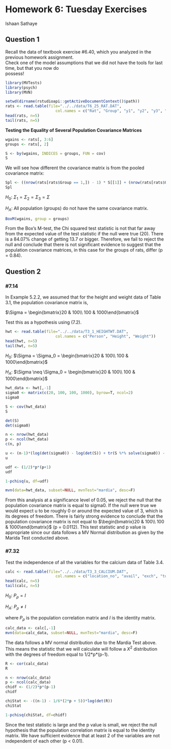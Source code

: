 # Homework 6: Tuesday Exercises

Ishaan Sathaye

## Question 1

Recall the data of textbook exercise #6.40, which you analyzed in the previous homework assignment.\
Check one of the model assumptions that we did not have the tools for last time, but that you now do\
possess!

```r
library(MVTests)
library(psych)
library(MVN)
```

```r
setwd(dirname(rstudioapi::getActiveDocumentContext()$path))
rats <- read.table(file="../../data/T6_25_RAT.DAT",
                      col.names = c("Rat", "Group", "y1", "y2", "y3", "y4"))
head(rats, n=5)
tail(rats, n=5)
```

**Testing the Equality of Several Population Covariance Matrices**

```r
wgains <- rats[, 3:6]
groups <- rats[, 2]

S <- by(wgains, INDICES = groups, FUN = cov)
S
```

We will see how different the covariance matrix is from the pooled covariance matrix:

```r
Spl <- ((nrow(rats[rats$Group == 1,]) - 1) * S[[1]] + (nrow(rats[rats$Group == 2,]) - 1) * S[[2]] + (nrow(rats[rats$Group == 3,]) - 1) * S[[3]]) / (nrow(rats) - 3)
Spl
```

$H_0$: $\Sigma_1 = \Sigma_2 = \Sigma_3 = \Sigma$

$H_A$: All population (groups) do not have the same covariance matrix.

```r
BoxM(wgains, group = groups)
```

From the Box's M-test, the Chi squared test statistic is not that far away from the expected value of the test statistic if the null were true (20). There is a 84.07% change of getting 13.7 or bigger. Therefore, we fail to reject the null and conclude that there is not significant evidence to suggest that the population covariance matrices, in this case for the groups of rats, differ (p = 0.84).

## Question 2

### #7.14

In Example 5.2.2, we assumed that for the height and weight data of Table 3.1, the population covariance matrix is,

$\Sigma = \begin{bmatrix}20 & 100\\ 100 & 1000\end{bmatrix}$

Test this as a hypothesis using (7.2).

```r
hwt <- read.table(file="../../data/T3_1_HEIGHTWT.DAT",
                      col.names = c("Person", "Height", "Weight"))
head(hwt, n=5)
tail(hwt, n=5)
```

$H_0$: $\Sigma = \Sigma_0 = \begin{bmatrix}20 & 100\\ 100 & 1000\end{bmatrix}$

$H_A$: $\Sigma \neq \Sigma_0 = \begin{bmatrix}20 & 100\\ 100 & 1000\end{bmatrix}$

```r
hwt_data <- hwt[,-1]
sigma0 <- matrix(c(20, 100, 100, 1000), byrow=T, ncol=2)
sigma0

S <- cov(hwt_data)
S
```

```r
det(S)
det(sigma0)
```

```r
n <- nrow(hwt_data)
p <- ncol(hwt_data)
c(n, p)
```

```r
u <- (n-1)*(log(det(sigma0)) - log(det(S)) + tr(S %*% solve(sigma0)) - p)
u
```

```r
udf <- (1/2)*p*(p+1)
udf
```

```r
1-pchisq(u, df=udf)
```

```r
mvn(data=hwt_data, subset=NULL, mvnTest="mardia", desc=F)
```

From this analysis at a significance level of 0.05, we reject the null that the population covariance matrix is equal to sigma0. If the null were true we would expect u to be roughly 0 or around the expected value of 3, which is its degrees of freedom. There is fairly strong evidence to conclude that the population covariance matrix is not equal to $\begin{bmatrix}20 & 100\\ 100 & 1000\end{bmatrix}$ (p = 0.0112). This test statistic and p value is appropriate since our data follows a MV Normal distribution as given by the Marida Test conducted above.

### #7.32

Test the independence of all the variables for the calcium data of Table 3.4.

```r
calc <- read.table(file="../../data/T3_3_CALCIUM.DAT",
                      col.names = c("location_no", "avail", "exch", "turnip_green"))
head(calc, n=5)
tail(calc, n=5)
```

$H_0$: $P_{\rho} = I$

$H_A$: $P_{\rho} \neq I$

where $P_{\rho}$ is the population correlation matrix and $I$ is the identity matrix.

```r
calc_data <- calc[,-1]
mvn(data=calc_data, subset=NULL, mvnTest="mardia", desc=F)
```

The data follows a MV normal distribution due to the Mardia Test above. This means the statistic that we will calculate will follow a $X^2$ distribution with the degrees of freedom equal to 1/2\*p\*(p-1).

```r
R <- cor(calc_data)
R
```

```r
n <- nrow(calc_data)
p <- ncol(calc_data)
chidf <- (1/2)*p*(p-1)
chidf
```

```r
chiStat <- -((n-1) - 1/6*(2*p + 5))*log(det(R))
chiStat
```

```r
1-pchisq(chiStat, df=chidf)
```

Since the test statistic is large and the p value is small, we reject the null hypothesis that the population correlation matrix is equal to the identity matrix. We have sufficient evidence that at least 2 of the variables are not independent of each other (p \< 0.01).
